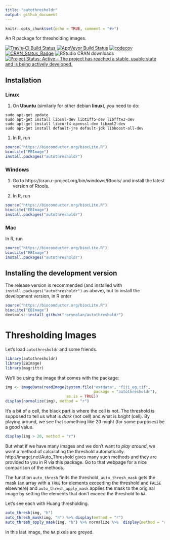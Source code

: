 ```yaml
---
title: "autothresholdr"
output: github_document
---
```


```r
knitr::opts_chunk$set(echo = TRUE, comment = "#>")
```

An R package for thresholding images. 

[![Travis-CI Build Status](https://travis-ci.org/rorynolan/autothresholdr.svg?branch=master)](https://travis-ci.org/rorynolan/autothresholdr)
[![AppVeyor Build Status](https://ci.appveyor.com/api/projects/status/github/rorynolan/autothresholdr?branch=master&svg=true)](https://ci.appveyor.com/project/rorynolan/autothresholdr)
[![codecov](https://codecov.io/gh/rorynolan/autothresholdr/branch/master/graph/badge.svg)](https://codecov.io/gh/rorynolan/autothresholdr)
[![CRAN_Status_Badge](http://www.r-pkg.org/badges/version/autothresholdr)](https://cran.r-project.org/package=autothresholdr)
![RStudio CRAN downloads](http://cranlogs.r-pkg.org/badges/grand-total/autothresholdr)
[![Project Status: Active – The project has reached a stable, usable state and is being actively developed.](http://www.repostatus.org/badges/latest/active.svg)](http://www.repostatus.org/#active)

## Installation

### Linux

1. On **Ubuntu** (similarly for other debian **linux**), you need to do:
```
sudo apt-get update
sudo apt-get install libssl-dev libtiff5-dev libfftw3-dev 
sudo apt-get install libcurl4-openssl-dev libxml2-dev 
sudo apt-get install default-jre default-jdk libboost-all-dev
```

1. In R, run
```r
source("https://bioconductor.org/biocLite.R")
biocLite("EBImage")
install.packages("autothresholdr")
```

### Windows

1. Go to https://cran.r-project.org/bin/windows/Rtools/ and install the latest version of Rtools.

1. In R, run
```r
source("https://bioconductor.org/biocLite.R")
biocLite("EBImage")
install.packages("autothresholdr")
```

### Mac

In R, run
```r
source("https://bioconductor.org/biocLite.R")
biocLite("EBImage")
install.packages("autothresholdr")
```

## Installing the development version
The release version is recommended (and installed with `install.packages("autothresholdr")` as above), but to install the development version, in R enter
```r
source("https://bioconductor.org/biocLite.R")
biocLite("EBImage")
devtools::install_github("rorynolan/autothresholdr")
```

# Thresholding Images
Let's load `autothresholdr` and some friends.
```r
library(autothresholdr)
library(EBImage)
library(magrittr)
```
We'll be using the image that comes with the package:
```r
img <- imageData(readImage(system.file("extdata", "fiji_eg.tif", 
                                       package = "autothresholdr"), 
                           as.is = TRUE))
display(normalize(img), method = "r")
```

It's a bit of a cell, the black part is where the cell is not. The threshold is supposed to tell us what is *dark* (not cell) and what is *bright* (cell). By playing around, we see that something like 20 might (for some purposes) be a good value.

```r
display(img > 20, method = "r")
```

But what if we have many images and we don't want to *play around*, we want a method of calculating the threshold automatically. http://imagej.net/Auto_Threshold gives many such methods and they are provided to you in R via this package. Go to that webpage for a nice comparison of the methods.

The function `auto_thresh` finds the threshold, `auto_thresh_mask` gets the mask (an array with a `TRUE` for elements exceeding the threshold and `FALSE` elsewhere) and `auto_thresh_apply_mask` applies the mask to the original image by setting the elements that don't exceed the threshold to `NA`.

Let's see each with Huang thresholding.

```r
auto_thresh(img, "h")
auto_thresh_mask(img, "h") %>% display(method = "r")
auto_thresh_apply_mask(img, "h") %>% normalize %>%  display(method = "r")
```

In this last image, the `NA` pixels are greyed.

